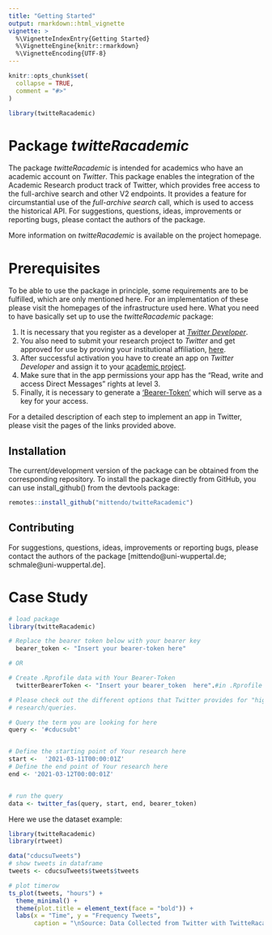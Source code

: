 ```yaml
---
title: "Getting Started"
output: rmarkdown::html_vignette
vignette: >
  %\VignetteIndexEntry{Getting Started}
  %\VignetteEngine{knitr::rmarkdown}
  %\VignetteEncoding{UTF-8}
---
```


```r
knitr::opts_chunk$set(
  collapse = TRUE,
  comment = "#>"
)
```

```r
library(twitteRacademic)
```


# Package *twitteRacademic*

The package *twitteRacademic* is intended for academics who have an academic account on *Twitter*.
This package enables the integration of the Academic Research product track of Twitter, which provides free access to the full-archive search and other V2 endpoints. It provides a feature for circumstantial use of the *full-archive search* call, which is used to access the historical API. For suggestions, questions, ideas, improvements or reporting bugs, please contact the authors of the package. 

More information on *twitteRacademic* is available on the project homepage.        



#  Prerequisites

To be able to use the package in principle, some requirements are to be fulfilled, which are only mentioned here. For an implementation of these please visit the homepages of the infrastructure used here.  What you need to have basically set up to use the *twitteRacademic* package:   

1. It is necessary that you register as a developer at [*Twitter Developer*](https://developer.twitter.com).
2. You also need to submit your research project to *Twitter* and get approved for use by proving your institutional affiliation, [here](https://developer.twitter.com/en/solutions/academic-research).
3. After successful activation you have to create an app on *Twitter Developer* and assign it to your [academic project](https://developer.twitter.com/en/portal/projects).
4. Make sure that in the app permissions your app has the "Read, write and access Direct Messages" rights at level 3.
5. Finally, it is necessary to generate a ['Bearer-Token'](https://developer.twitter.com/en/portal/projects) which will serve as a key for your access. 

For a detailed description of each step to implement an app in Twitter, please visit the pages of the links provided above.


## Installation

The current/development version of the package can be obtained from the corresponding repository. To install the package directly from GitHub, you can use install_github() from the devtools package:


```r
remotes::install_github("mittendo/twitteRacademic")
```



## Contributing

For suggestions, questions, ideas, improvements or reporting bugs, please contact the authors of the package [mittendo@uni-wuppertal.de; schmale@uni-wuppertal.de].


# Case Study




```r
# load package
library(twitteRacademic)

# Replace the bearer token below with your bearer key
  bearer_token <- "Insert your bearer-token here"

# OR

# Create .Rprofile data with Your Bearer-Token
  twitterBearerToken <- "Insert your bearer_token  here".#in .Rprofile = twitterBearerToken

```

```r
# Please check out the different options that Twitter provides for "high-performance" 
# research/queries.

# Query the term you are looking for here
query <- '#cducsubt' 


# Define the starting point of Your research here
start <-  '2021-03-11T00:00:01Z'
# Define the end point of Your research here
end <- '2021-03-12T00:00:01Z'


# run the query
data <- twitter_fas(query, start, end, bearer_token)


```

Here we use the dataset example: 
```r
library(twitteRacademic)
library(rtweet)

data("cducsuTweets")
# show tweets in dataframe
tweets <- cducsuTweets$tweets$tweets

# plot timerow
ts_plot(tweets, "hours") +
  theme_minimal() +
  theme(plot.title = element_text(face = "bold")) +
  labs(x = "Time", y = "Frequency Tweets",
       caption = "\nSource: Data Collected from Twitter with TwitteRacademic") 


```



